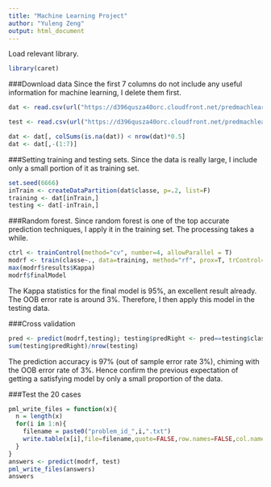 ```yaml
---
title: "Machine Learning Project"
author: "Yuleng Zeng"
output: html_document
---
```


Load relevant library.
```r
library(caret)
```

###Download data
Since the first 7 columns do not include any useful information for machine learning, I delete them first.
```r
dat <- read.csv(url("https://d396qusza40orc.cloudfront.net/predmachlearn/pml-training.csv"), header=T, na.strings = c("","NA"))

test <- read.csv(url("https://d396qusza40orc.cloudfront.net/predmachlearn/pml-testing.csv"), header=T,  na.strings = c("","NA"))

dat <- dat[, colSums(is.na(dat)) < nrow(dat)*0.5]
dat <- dat[,-(1:7)]
```

###Setting training and testing sets.
Since the data is really large, I include only a small portion of it as training set. 
```r
set.seed(6666)
inTrain <- createDataPartition(dat$classe, p=.2, list=F)
training <- dat[inTrain,]
testing <- dat[-inTrain,]
```

###Random forest.
Since random forest is one of the top accurate prediction techniques, I apply it in the training set. The processing takes a while.
```r
ctrl <- trainControl(method="cv", number=4, allowParallel = T)
modrf <- train(classe~., data=training, method="rf", prox=T, trControl=ctrl)
max(modrf$results$Kappa)
modrf$finalModel
```

The Kappa statistics for the final model is 95%, an excellent result already. The OOB error rate is around 3%. Therefore, I then apply this model in the testing data.

###Cross validation
```r
pred <- predict(modrf,testing); testing$predRight <- pred==testing$classe
sum(testing$predRight)/nrow(testing)
```
The prediction accuracy is 97% (out of sample error rate 3%), chiming with the OOB error rate of 3%. Hence confirm the previous expectation of getting a satisfying model by only a small proportion of the data.

###Test the 20 cases
```r
pml_write_files = function(x){
  n = length(x)
  for(i in 1:n){
    filename = paste0("problem_id_",i,".txt")
    write.table(x[i],file=filename,quote=FALSE,row.names=FALSE,col.names=FALSE)
  }
}
answers <- predict(modrf, test)
pml_write_files(answers)
answers
```